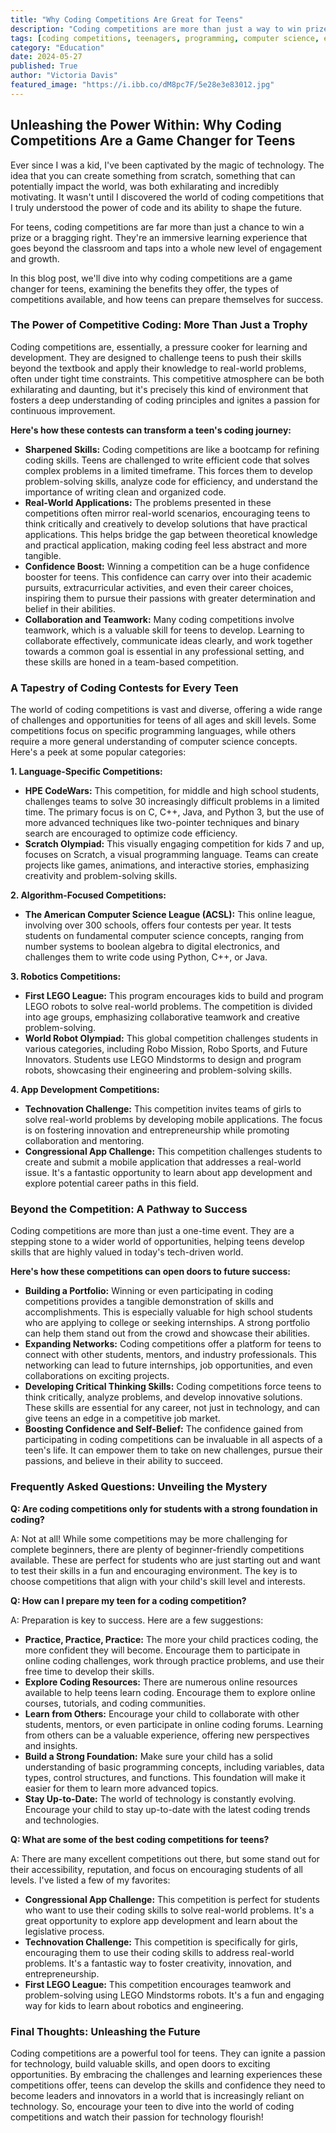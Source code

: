 ```yaml
---
title: "Why Coding Competitions Are Great for Teens"
description: "Coding competitions are more than just a way to win prizes. They offer teens valuable learning experiences that go beyond the classroom, sharpening skills, building confidence, and opening doors to future opportunities in technology."
tags: [coding competitions, teenagers, programming, computer science, education, skills development, career, technology, STEM, youth]
category: "Education"
date: 2024-05-27
published: True
author: "Victoria Davis"
featured_image: "https://i.ibb.co/dM8pc7F/5e28e3e83012.jpg"
---
```


## Unleashing the Power Within: Why Coding Competitions Are a Game Changer for Teens

Ever since I was a kid, I've been captivated by the magic of technology. The idea that you can create something from scratch, something that can potentially impact the world, was both exhilarating and incredibly motivating. It wasn't until I discovered the world of coding competitions that I truly understood the power of code and its ability to shape the future. 

For teens, coding competitions are far more than just a chance to win a prize or a bragging right. They're an immersive learning experience that goes beyond the classroom and taps into a whole new level of engagement and growth.  

In this blog post, we'll dive into why coding competitions are a game changer for teens, examining the benefits they offer, the types of competitions available, and how teens can prepare themselves for success. 

### The Power of Competitive Coding: More Than Just a Trophy

Coding competitions are, essentially, a pressure cooker for learning and development. They are designed to challenge teens to push their skills beyond the textbook and apply their knowledge to real-world problems, often under tight time constraints. This competitive atmosphere can be both exhilarating and daunting, but it's precisely this kind of environment that fosters a deep understanding of coding principles and ignites a passion for continuous improvement. 

**Here's how these contests can transform a teen's coding journey:**

* **Sharpened Skills:** Coding competitions are like a bootcamp for refining coding skills. Teens are challenged to write efficient code that solves complex problems in a limited timeframe. This forces them to develop problem-solving skills, analyze code for efficiency, and understand the importance of writing clean and organized code. 
* **Real-World Applications:** The problems presented in these competitions often mirror real-world scenarios, encouraging teens to think critically and creatively to develop solutions that have practical applications. This helps bridge the gap between theoretical knowledge and practical application, making coding feel less abstract and more tangible.
* **Confidence Boost:** Winning a competition can be a huge confidence booster for teens. This confidence can carry over into their academic pursuits, extracurricular activities, and even their career choices, inspiring them to pursue their passions with greater determination and belief in their abilities.
* **Collaboration and Teamwork:**  Many coding competitions involve teamwork, which is a valuable skill for teens to develop.  Learning to collaborate effectively, communicate ideas clearly, and work together towards a common goal is essential in any professional setting, and these skills are honed in a team-based competition.

### A Tapestry of Coding Contests for Every Teen

The world of coding competitions is vast and diverse, offering a wide range of challenges and opportunities for teens of all ages and skill levels.  Some competitions focus on specific programming languages, while others require a more general understanding of computer science concepts.  Here's a peek at some popular categories:

**1. Language-Specific Competitions:**  

* **HPE CodeWars:** This competition, for middle and high school students, challenges teams to solve 30 increasingly difficult problems in a limited time.  The primary focus is on C, C++, Java, and Python 3, but the use of more advanced techniques like two-pointer techniques and binary search are encouraged to optimize code efficiency.
* **Scratch Olympiad:** This visually engaging competition for kids 7 and up, focuses on Scratch, a visual programming language. Teams can create projects like games, animations, and interactive stories, emphasizing creativity and problem-solving skills.  

**2. Algorithm-Focused Competitions:**

* **The American Computer Science League (ACSL):** This online league, involving over 300 schools, offers four contests per year.  It tests students on fundamental computer science concepts, ranging from number systems to boolean algebra to digital electronics, and challenges them to write code using Python, C++, or Java.  

**3. Robotics Competitions:**

* **First LEGO League:**  This program encourages kids to build and program LEGO robots to solve real-world problems. The competition is divided into age groups, emphasizing collaborative teamwork and creative problem-solving. 
* **World Robot Olympiad:** This global competition challenges students in various categories, including Robo Mission, Robo Sports, and Future Innovators. Students use LEGO Mindstorms to design and program robots, showcasing their engineering and problem-solving skills.

**4. App Development Competitions:**

* **Technovation Challenge:**  This competition invites teams of girls to solve real-world problems by developing mobile applications. The focus is on fostering innovation and entrepreneurship while promoting collaboration and mentoring.
* **Congressional App Challenge:**  This competition challenges students to create and submit a mobile application that addresses a real-world issue.  It's a fantastic opportunity to learn about app development and explore potential career paths in this field.

###  Beyond the Competition:  A Pathway to Success

Coding competitions are more than just a one-time event. They are a stepping stone to a wider world of opportunities, helping teens develop skills that are highly valued in today's tech-driven world.  

**Here's how these competitions can open doors to future success:**

* **Building a Portfolio:**  Winning or even participating in coding competitions provides a tangible demonstration of skills and accomplishments.  This is especially valuable for high school students who are applying to college or seeking internships.  A strong portfolio can help them stand out from the crowd and showcase their abilities.
* **Expanding Networks:**  Coding competitions offer a platform for teens to connect with other students, mentors, and industry professionals. This networking can lead to future internships, job opportunities, and even collaborations on exciting projects.
* **Developing Critical Thinking Skills:**  Coding competitions force teens to think critically, analyze problems, and develop innovative solutions. These skills are essential for any career, not just in technology, and can give teens an edge in a competitive job market.
* **Boosting Confidence and Self-Belief:**  The confidence gained from participating in coding competitions can be invaluable in all aspects of a teen's life. It can empower them to take on new challenges, pursue their passions, and believe in their ability to succeed.

### Frequently Asked Questions:  Unveiling the Mystery

**Q: Are coding competitions only for students with a strong foundation in coding?**

A: Not at all! While some competitions may be more challenging for complete beginners, there are plenty of beginner-friendly competitions available.  These are perfect for students who are just starting out and want to test their skills in a fun and encouraging environment.  The key is to choose competitions that align with your child's skill level and interests.

**Q: How can I prepare my teen for a coding competition?**

A:  Preparation is key to success.  Here are a few suggestions:

* **Practice, Practice, Practice:** The more your child practices coding, the more confident they will become. Encourage them to participate in online coding challenges, work through practice problems, and use their free time to develop their skills.
* **Explore Coding Resources:** There are numerous online resources available to help teens learn coding.  Encourage them to explore online courses, tutorials, and coding communities.
* **Learn from Others:**  Encourage your child to collaborate with other students, mentors, or even participate in online coding forums.  Learning from others can be a valuable experience, offering new perspectives and insights.
* **Build a Strong Foundation:**  Make sure your child has a solid understanding of basic programming concepts, including variables, data types, control structures, and functions.  This foundation will make it easier for them to learn more advanced topics.
* **Stay Up-to-Date:** The world of technology is constantly evolving.  Encourage your child to stay up-to-date with the latest coding trends and technologies.

**Q: What are some of the best coding competitions for teens?**

A: There are many excellent competitions out there, but some stand out for their accessibility, reputation, and focus on encouraging students of all levels.  I've listed a few of my favorites:

* **Congressional App Challenge:**  This competition is perfect for students who want to use their coding skills to solve real-world problems.  It's a great opportunity to explore app development and learn about the legislative process.
* **Technovation Challenge:**  This competition is specifically for girls, encouraging them to use their coding skills to address real-world problems.  It's a fantastic way to foster creativity, innovation, and entrepreneurship.
* **First LEGO League:**  This competition encourages teamwork and problem-solving using LEGO Mindstorms robots. It's a fun and engaging way for kids to learn about robotics and engineering.

### Final Thoughts: Unleashing the Future

Coding competitions are a powerful tool for teens. They can ignite a passion for technology, build valuable skills, and open doors to exciting opportunities. By embracing the challenges and learning experiences these competitions offer, teens can develop the skills and confidence they need to become leaders and innovators in a world that is increasingly reliant on technology.  So, encourage your teen to dive into the world of coding competitions and watch their passion for technology flourish!  